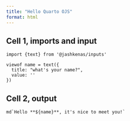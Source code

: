 ```yaml
---
title: "Hello Quarto OJS"
format: html
---
```


## Cell 1, imports and input

```ojs
import {text} from '@jashkenas/inputs'

viewof name = text({
  title: "what's your name?",
  value: ''
})
```

## Cell 2, output

```ojs
md`Hello **${name}**, it's nice to meet you!`
```
